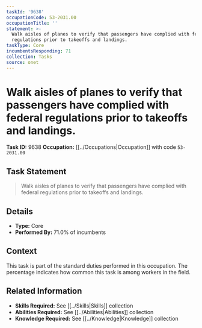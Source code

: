 ```yaml
---
taskId: '9638'
occupationCode: 53-2031.00
occupationTitle: ''
statement: >-
  Walk aisles of planes to verify that passengers have complied with federal
  regulations prior to takeoffs and landings.
taskType: Core
incumbentsResponding: 71
collection: Tasks
source: onet
---
```

# Walk aisles of planes to verify that passengers have complied with federal regulations prior to takeoffs and landings.

**Task ID:** 9638
**Occupation:** [[../Occupations|Occupation]] with code `53-2031.00`

## Task Statement

> Walk aisles of planes to verify that passengers have complied with federal regulations prior to takeoffs and landings.

## Details

- **Type:** Core
- **Performed By:** 71.0% of incumbents

## Context

This task is part of the standard duties performed in this occupation. The percentage indicates how common this task is among workers in the field.

## Related Information

- **Skills Required:** See [[../Skills|Skills]] collection
- **Abilities Required:** See [[../Abilities|Abilities]] collection
- **Knowledge Required:** See [[../Knowledge|Knowledge]] collection
